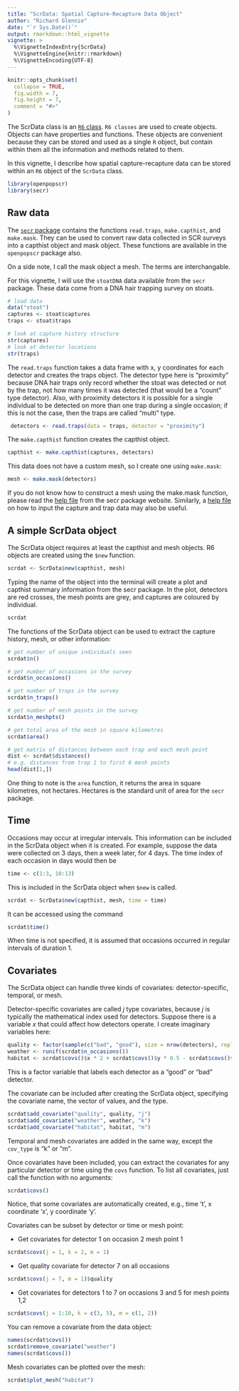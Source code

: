 ```yaml
---
title: "ScrData: Spatial Capture-Recapture Data Object"
author: "Richard Glennie"
date: "`r Sys.Date()`"
output: rmarkdown::html_vignette
vignette: >
  %\VignetteIndexEntry{ScrData}
  %\VignetteEngine{knitr::rmarkdown}
  %\VignetteEncoding{UTF-8}
---
```


```r
knitr::opts_chunk$set(
  collapse = TRUE,
  fig.width = 7, 
  fig.height = 7, 
  comment = "#>"
)
```

The ScrData class is an [<code>R6</code> class](https://cran.r-project.org/web/packages/R6/vignettes/Introduction.html). <code>R6 classes</code> are used to create objects. Objects can have properties and functions. These objects are convenient because they can be stored and used as a single <code>R</code> object, but contain within them all the information and methods related to them. 

In this vignette, I describe how spatial capture-recapture data can be stored within an <code>R6</code> object of the <code>ScrData</code> class. 

```r
library(openpopscr)
library(secr)
```

## Raw data 

The [<code>secr</code> package](https://cran.r-project.org/package=secr) contains the functions <code>read.traps</code>, <code>make.capthist</code>, and <code>make.mask</code>. They can be used to convert raw data collected in SCR surveys into a capthist object and mask object. These functions are available in the <code>openpopscr</code> package also. 

On a side note, I call the mask object a mesh. The terms are interchangable. 

For this vignette, I will use the <code>stoatDNA</code> data available from the <code>secr</code> package. These data
come from a DNA hair trapping survey on stoats. 

```r
# load data 
data("stoat")
captures <- stoat$captures
traps <- stoat$traps

# look at capture history structure 
str(captures)
# look at detector locations 
str(traps)
```

The <code>read.traps</code> function takes a data frame with x, y coordinates for each detector and creates
 the traps object. The detector type here is "proximity" because DNA hair traps only record whether the stoat 
 was detected or not by the trap, not how many times it was detected (that would be a "count" type detector). Also, with proximity detectors it is possible for a single individual to be
 detected on more than one trap during a single occasion; if this is not the case,
 then the traps are called "multi" type.  
 
```r
 detectors <- read.traps(data = traps, detector = "proximity")
```

The <code>make.capthist</code> function creates the capthist object. 

```r
capthist <- make.capthist(captures, detectors)
```


This data does not have a custom mesh, so I create one using <code>make.mask</code>: 
```r
mesh <- make.mask(detectors)
```

If you do not know how to construct a mesh using the make.mask function, please read the [help file](https://www.otago.ac.nz/density/pdfs/secr-habitatmasks.pdf) from the secr package website. Similarly, a [help file](https://www.otago.ac.nz/density/pdfs/secr-datainput.pdf) on how to input the capture and trap data may also be useful. 

## A simple ScrData object 

The ScrData object requires at least the capthist and mesh objects. R6 objects are created using the <code>$new</code> function. 

```r
scrdat <- ScrData$new(capthist, mesh)
```

Typing the name of the object into the terminal will create a plot and capthist summary information from the secr package. In the plot, 
detectors are red crosses, the mesh points are grey, and captures are coloured by individual. 

```r
scrdat
```

The functions of the ScrData object can be used to extract the capture history, mesh, or other information: 
```r
# get number of unique individuals seen 
scrdat$n()

# get number of occasions in the survey 
scrdat$n_occasions()

# get number of traps in the survey 
scrdat$n_traps()

# get number of mesh points in the survey 
scrdat$n_meshpts()

# get total area of the mesh in square kilometres 
scrdat$area()

# get matrix of distances between each trap and each mesh point 
dist <- scrdat$distances()
# e.g. distances from trap 1 to first 6 mesh points 
head(dist[1,])
```

One thing to note is the <code>area</code> function, it returns the area in square kilometres, not hectares. Hectares is the standard unit of area for the <code>secr</code> package. 

## Time 

Occasions may occur at irregular intervals. This information can be included in the ScrData object when it is created. For example, suppose the data were collected on $3$ days, then a week later, for $4$ days. The time index of each occasion in days would then be 
```r
time <- c(1:3, 10:13)
```

This is included in the ScrData object when <code>$new</code> is called. 

```r
scrdat <- ScrData$new(capthist, mesh, time = time)
```

It can be accessed using the command 
```r
scrdat$time()
```

When time is not specified, it is assumed that occasions occurred in regular intervals of 
duration $1$. 

## Covariates 

The ScrData object can handle three kinds of covariates: detector-specific, temporal, or mesh. 

Detector-specific covariates are called $j$ type covariates, because $j$ is typically the mathematical index used for detectors. 
Suppose there is a variable $x$ that could affect how detectors operate. I create imaginary variables here: 

```r
quality <- factor(sample(c("bad", "good"), size = nrow(detectors), replace = TRUE))
weather <- runif(scrdat$n_occasions())
habitat <- scrdat$covs()$x * 2 + scrdat$covs()$y * 0.5 - scrdat$covs()$x*scrdat$covs()$y*2
```

This is a factor variable that labels each detector as a "good" or "bad" detector. 

The covariate can be included after creating the ScrData object, specifying the covariate name, the vector of values, and the 
type. 

```r
scrdat$add_covariate("quality", quality, "j")
scrdat$add_covariate("weather", weather, "k")
scrdat$add_covariate("habitat", habitat, "m")
```

Temporal and mesh covariates are added in the same way, except the <code>cov_type</code> is "k" or "m". 

Once covariates have been included, you can extract the covariates for any particular detector or time using the <code>covs</code> function. To list all covariates, just call the function with no arguments: 

```r
scrdat$covs()
```

Notice, that some covariates are automatically created, e.g., time 't', x coordinate 'x', y coordinate 'y'. 

Covariates can be subset by detector or time or mesh point:  

- Get covariates for detector 1 on occasion 2 mesh point 1
```r

scrdat$covs(j = 1, k = 2, m = 1)
```

- Get quality covariate for detector 7 on all occasions 
```r

scrdat$covs(j = 7, m = 1)$quality
```

- Get covariates for detectors 1 to 7 on occasions 3 and 5 for mesh points 1,2
```r

scrdat$covs(j = 1:10, k = c(3, 5), m = c(1, 2))
```

You can remove a covariate from the data object:
```r
names(scrdat$covs())
scrdat$remove_covariate("weather")
names(scrdat$covs())
```

Mesh covariates can be plotted over the mesh: 
```r
scrdat$plot_mesh("habitat")
```
